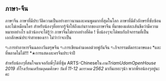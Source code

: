 
## ภาษา-จีน

ภาษาจีน ภาษาที่มีประวัติความเป็นอย่างยาวนานและคนพูดมากที่สุดในโลก
ภาษาที่มีตัวอักษรที่ซับซ้อนและไม่เหมือนใคร
สำหรับน้องๆที่อยากรู้จักให้ถึงแก่นรากของภาษาจีน
ที่มาของแต่ละเส้นขีดว่ามีความหมายอย่างไร แล้วน้องจะได้รู้ว่า
ภาษาจีนไม่ยากอย่างที่คิด !
ซึ่งน้องๆจะได้พบกับกิจกรรมที่เป็นเอกลักษณ์ประจำสายของเรา ไม่ว่าว่าจะเป็น

✎การทำอาหารจีนฉลองวันตรุษจีน
✎การเขียนคำมงคลด้วยพู่กันจีน
✎กิจกรรมตัดกระดาษแดง
*และที่พลาดไม่ได้!!!
*✭การแสดงละครจีนประจำปี

สำหรับน้องๆที่สนใจมาเจอกับพี่ๆได้ที่ซุ้ม
ARTS-Chineseใน*งานTriamUdomOpenHouse 2019 ที่โรงเรียนเตรียมอุดมศึกษา
วันที่ 11-12 มกราคม 2562* มากันเยอะๆน้า พวกพี่รอน้องๆอยู่นะคะ

